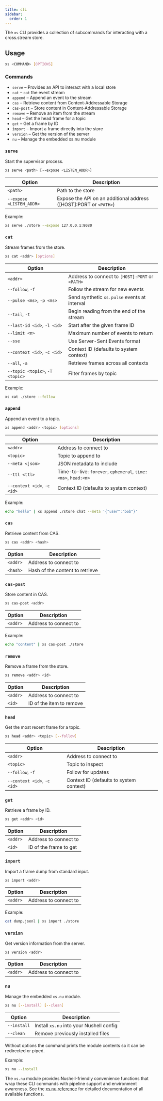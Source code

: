 ```yaml
---
title: cli
sidebar:
  order: 1
---
```


The `xs` CLI provides a collection of subcommands for interacting with a cross.stream store.

## Usage

```sh
xs <COMMAND> [OPTIONS]
```

### Commands

- `serve` – Provides an API to interact with a local store
- `cat` – `cat` the event stream
- `append` – Append an event to the stream
- `cas` – Retrieve content from Content-Addressable Storage
- `cas-post` – Store content in Content-Addressable Storage
- `remove` – Remove an item from the stream
- `head` – Get the head frame for a topic
- `get` – Get a frame by ID
- `import` – Import a frame directly into the store
- `version` – Get the version of the server
- `nu` – Manage the embedded xs.nu module

### `serve`

Start the supervisor process.

```sh
xs serve <path> [--expose <LISTEN_ADDR>]
```

| Option | Description |
| ------ | ----------- |
| `<path>` | Path to the store |
| `--expose <LISTEN_ADDR>` | Expose the API on an additional address ([HOST]:PORT or `<PATH>`) |

Example:

```sh
xs serve ./store --expose 127.0.0.1:8080
```

### `cat`

Stream frames from the store.

```sh
xs cat <addr> [options]
```

| Option | Description |
| ------ | ----------- |
| `<addr>` | Address to connect to `[HOST]:PORT` or `<PATH>` |
| `--follow`, `-f` | Follow the stream for new events |
| `--pulse <ms>`, `-p <ms>` | Send synthetic `xs.pulse` events at interval |
| `--tail`, `-t` | Begin reading from the end of the stream |
| `--last-id <id>`, `-l <id>` | Start after the given frame ID |
| `--limit <n>` | Maximum number of events to return |
| `--sse` | Use Server-Sent Events format |
| `--context <id>`, `-c <id>` | Context ID (defaults to system context) |
| `--all`, `-a` | Retrieve frames across all contexts |
| `--topic <topic>`, `-T <topic>` | Filter frames by topic |

Example:

```sh
xs cat ./store --follow
```

### `append`

Append an event to a topic.

```sh
xs append <addr> <topic> [options]
```

| Option | Description |
| ------ | ----------- |
| `<addr>` | Address to connect to |
| `<topic>` | Topic to append to |
| `--meta <json>` | JSON metadata to include |
| `--ttl <ttl>` | Time-to-live: `forever`, `ephemeral`, `time:<ms>`, `head:<n>` |
| `--context <id>`, `-c <id>` | Context ID (defaults to system context) |

Example:

```sh
echo "hello" | xs append ./store chat --meta '{"user":"bob"}'
```

### `cas`

Retrieve content from CAS.

```sh
xs cas <addr> <hash>
```

| Option | Description |
| ------ | ----------- |
| `<addr>` | Address to connect to |
| `<hash>` | Hash of the content to retrieve |

### `cas-post`

Store content in CAS.

```sh
xs cas-post <addr>
```

| Option | Description |
| ------ | ----------- |
| `<addr>` | Address to connect to |

Example:

```sh
echo "content" | xs cas-post ./store
```

### `remove`

Remove a frame from the store.

```sh
xs remove <addr> <id>
```

| Option | Description |
| ------ | ----------- |
| `<addr>` | Address to connect to |
| `<id>` | ID of the item to remove |

### `head`

Get the most recent frame for a topic.

```sh
xs head <addr> <topic> [--follow]
```

| Option | Description |
| ------ | ----------- |
| `<addr>` | Address to connect to |
| `<topic>` | Topic to inspect |
| `--follow`, `-f` | Follow for updates |
| `--context <id>`, `-c <id>` | Context ID (defaults to system context) |

### `get`

Retrieve a frame by ID.

```sh
xs get <addr> <id>
```

| Option | Description |
| ------ | ----------- |
| `<addr>` | Address to connect to |
| `<id>` | ID of the frame to get |

### `import`

Import a frame dump from standard input.

```sh
xs import <addr>
```

| Option | Description |
| ------ | ----------- |
| `<addr>` | Address to connect to |

Example:

```sh
cat dump.jsonl | xs import ./store
```

### `version`

Get version information from the server.

```sh
xs version <addr>
```

| Option | Description |
| ------ | ----------- |
| `<addr>` | Address to connect to |

### `nu`

Manage the embedded `xs.nu` module.

```sh
xs nu [--install] [--clean]
```

| Option | Description |
| ------ | ----------- |
| `--install` | Install `xs.nu` into your Nushell config |
| `--clean` | Remove previously installed files |

Without options the command prints the module contents so it can be redirected or piped.

Example:

```sh
xs nu --install
```

The `xs.nu` module provides Nushell-friendly convenience functions that wrap these CLI commands with pipeline support and environment awareness. See the [xs.nu reference](/reference/xs-nu/) for detailed documentation of all available functions.
